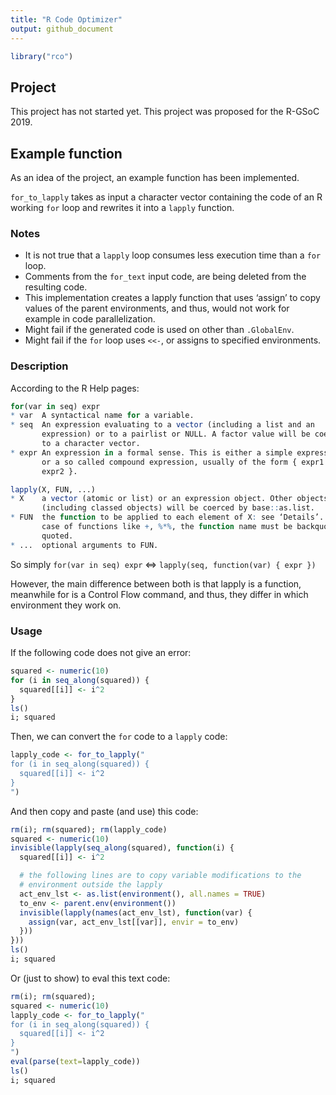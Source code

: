 ```yaml
---
title: "R Code Optimizer"
output: github_document
---
```


```r
library("rco")
```

## Project

This project has not started yet. This project was proposed for the R-GSoC 2019.

## Example function

As an idea of the project, an example function has been implemented.

`for_to_lapply` takes as input a character vector containing the code of an R
working `for` loop and rewrites it into a `lapply` function.

### Notes
* It is not true that a `lapply` loop consumes less execution time than a `for`
  loop.
* Comments from the `for_text` input code, are being deleted from the resulting
  code.
* This implementation creates a lapply function that uses 'assign' to copy
  values of the parent environments, and thus, would not work for example in
  code parallelization.
* Might fail if the generated code is used on other than `.GlobalEnv`.
* Might fail if the `for` loop uses `<<-`, or assigns to specified environments.

### Description
According to the R Help pages:

```r
for(var in seq) expr
* var  A syntactical name for a variable.
* seq  An expression evaluating to a vector (including a list and an
       expression) or to a pairlist or NULL. A factor value will be coerced
       to a character vector.
* expr An expression in a formal sense. This is either a simple expression
       or a so called compound expression, usually of the form { expr1 ;
       expr2 }.
```
```r
lapply(X, FUN, ...)
* X    a vector (atomic or list) or an expression object. Other objects
       (including classed objects) will be coerced by base::as.list.
* FUN  the function to be applied to each element of X: see ‘Details’. In the
       case of functions like +, %*%, the function name must be backquoted or
       quoted.
* ...  optional arguments to FUN.
```

So simply `for(var in seq) expr` <=> `lapply(seq, function(var) { expr })`

However, the main difference between both is that lapply is a function,
meanwhile for is a Control Flow command, and thus, they differ in which
environment they work on.

### Usage

If the following code does not give an error:

```r
squared <- numeric(10)
for (i in seq_along(squared)) {
  squared[[i]] <- i^2
}
ls()
i; squared
```

Then, we can convert the `for` code to a `lapply` code:

```r
lapply_code <- for_to_lapply("
for (i in seq_along(squared)) {
  squared[[i]] <- i^2
}
")
```

And then copy and paste (and use) this code:

```r
rm(i); rm(squared); rm(lapply_code)
squared <- numeric(10)
invisible(lapply(seq_along(squared), function(i) {
  squared[[i]] <- i^2

  # the following lines are to copy variable modifications to the
  # environment outside the lapply
  act_env_lst <- as.list(environment(), all.names = TRUE)
  to_env <- parent.env(environment())
  invisible(lapply(names(act_env_lst), function(var) {
    assign(var, act_env_lst[[var]], envir = to_env)
  }))
}))
ls()
i; squared
```

Or (just to show) to eval this text code:

```r
rm(i); rm(squared);
squared <- numeric(10)
lapply_code <- for_to_lapply("
for (i in seq_along(squared)) {
  squared[[i]] <- i^2
}
")
eval(parse(text=lapply_code))
ls()
i; squared
```
